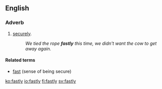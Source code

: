 ==English==

===Adverb===
{{en-adv}}

# [[securely]].
#: ''We tied the rope '''fastly''' this time, we didn't want the cow to get away again.''

====Related terms====
* [[fast]] (sense of being secure)

[[ko:fastly]]
[[io:fastly]]
[[fi:fastly]]
[[sv:fastly]]